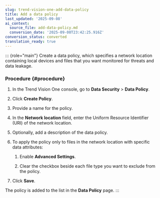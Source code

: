 ```yaml
---
slug: trend-vision-one-add-data-policy
title: Add a data policy
last_updated: '2025-09-08'
ai_context:
  source_file: add-data-policy.md
  conversion_date: '2025-09-08T23:42:25.916Z'
conversion_status: converted
translation_ready: true
---
```


::: {role="main"}
Create a data policy, which specifies a network location containing local devices and files that you want monitored for threats and data leakage.

### Procedure {#procedure}

1.  In the Trend Vision One console, go to **Data Security** \> **Data Policy**.

2.  Click **Create Policy**.

3.  Provide a name for the policy.

4.  In the **Network location** field, enter the Uniform Resource Identifier (URI) of the network location.

5.  Optionally, add a description of the data policy.

6.  To apply the policy only to files in the network location with specific data attributes:

    1.  Enable **Advanced Settings**.

    2.  Clear the checkbox beside each file type you want to exclude from the policy.

7.  Click **Save**.

The policy is added to the list in the **Data Policy** page.
:::
